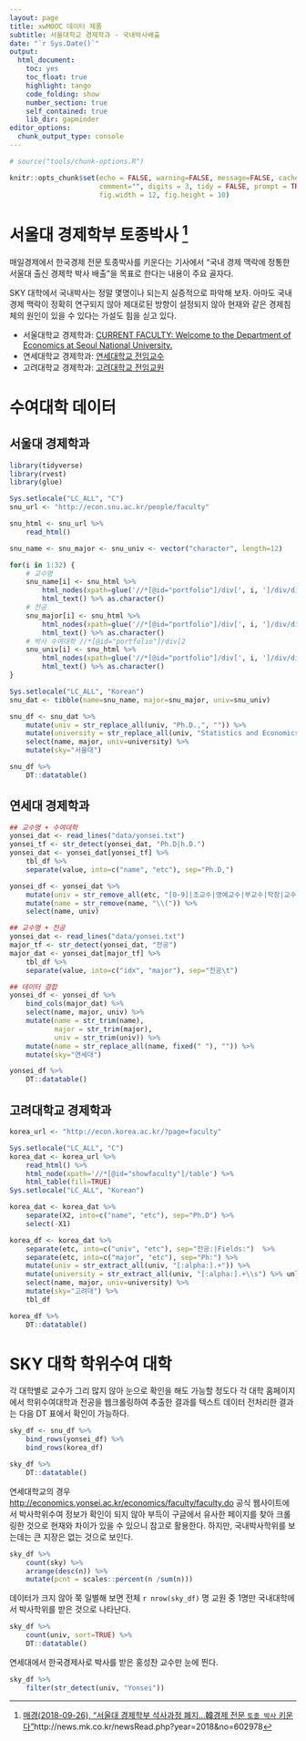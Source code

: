 ```yaml
---
layout: page
title: xwMOOC 데이터 제품
subtitle: 서울대학교 경제학과 - 국내박사배출
date: "`r Sys.Date()`"
output:
  html_document: 
    toc: yes
    toc_float: true
    highlight: tango
    code_folding: show
    number_section: true
    self_contained: true
    lib_dir: gapminder
editor_options: 
  chunk_output_type: console
---
```

 
``` r
# source("tools/chunk-options.R")

knitr::opts_chunk$set(echo = FALSE, warning=FALSE, message=FALSE, cache=FALSE,
                      comment="", digits = 3, tidy = FALSE, prompt = TRUE, fig.align = 'center',
                      fig.width = 12, fig.height = 10)


```

# 서울대 경제학부 토종박사 [^snu-phd] {#경제학과-토종박사}

매일경제에서 한국경제 전문 토종박사를 키운다는 기사에서 "국내 경제 맥락에 정통한 서울대 출신 경제학 박사 배출"을 목표로 한다는 내용이 주요 골자다.  

[^snu-phd]: [매경(2018-09-26), "서울대 경제학부 석사과정 폐지…韓경제 전문 `토종 박사` 키운다"]()http://news.mk.co.kr/newsRead.php?year=2018&no=602978

SKY 대학에서 국내박사는 정말 몇명이나 되는지 실증적으로 파악해 보자. 
아마도 국내경제 맥락이 정확히 연구되지 않아 제대로된 방향이 설정되지 않아 현재와 같은 경제침체의 원인이 있을 수 있다는 가설도 힘을 싣고 있다.

- 서울대학교 경제학과: [CURRENT FACULTY: Welcome to the Department of Economics at Seoul National University.](http://econ.snu.ac.kr/people/faculty)
- 연세대학교 경제학과: [연세대학교 전임교수](http://web.yonsei.ac.kr/economics/전임교수.htm)
- 고려대학교 경제학과: [고려대학교 전임교원](http://econ.korea.ac.kr/?page=faculty)

# 수여대학 데이터 {#경제학과}

## 서울대 경제학과 {#서울대-경제학과}

```r
library(tidyverse)
library(rvest)
library(glue)

Sys.setlocale("LC_ALL", "C")
snu_url <- "http://econ.snu.ac.kr/people/faculty"

snu_html <- snu_url %>% 
    read_html()

snu_name <- snu_major <- snu_univ <- vector("character", length=12)

for(i in 1:32) {
    # 교수명
    snu_name[i] <- snu_html %>% 
        html_nodes(xpath=glue('//*[@id="portfolio"]/div[', i, ']/div/div[2]/div[1]/h4')) %>% 
        html_text() %>% as.character()
    # 전공 
    snu_major[i] <- snu_html %>% 
        html_nodes(xpath=glue('//*[@id="portfolio"]/div[', i, ']/div/div[2]/div[2]/p[1]')) %>% 
        html_text() %>% as.character()
    # 박사 수여대학 //*[@id="portfolio"]/div[2
    snu_univ[i] <- snu_html %>% 
        html_nodes(xpath=glue('//*[@id="portfolio"]/div[', i, ']/div/div[2]/div[2]/p[2]')) %>% 
        html_text() %>% as.character()
}

Sys.setlocale("LC_ALL", "Korean")
snu_dat <- tibble(name=snu_name, major=snu_major, univ=snu_univ) 

snu_df <- snu_dat %>% 
    mutate(univ = str_replace_all(univ, "Ph.D.,", "")) %>% 
    mutate(university = str_replace_all(univ, "Statistics and Economics, |Finance\\,|Economics\\,", "")) %>% 
    select(name, major, univ=university) %>% 
    mutate(sky="서울대")

snu_df %>% 
    DT::datatable()

```

## 연세대 경제학과 {#연세대-경제학과}

```r
## 교수명 + 수여대학
yonsei_dat <- read_lines("data/yonsei.txt")
yonsei_tf <- str_detect(yonsei_dat, "Ph.D|h.D.")
yonsei_dat <- yonsei_dat[yonsei_tf] %>% 
    tbl_df %>% 
    separate(value, into=c("name", "etc"), sep="Ph.D,")

yonsei_df <- yonsei_dat %>% 
    mutate(univ = str_remove_all(etc, "[0-9]|조교수|명예교수|부교수|학장|교수|학부장|\\)|\\,")) %>% 
    mutate(name = str_remove(name, "\\(")) %>% 
    select(name, univ)

## 교수명 + 전공
yonsei_dat <- read_lines("data/yonsei.txt")
major_tf <- str_detect(yonsei_dat, "전공")
major_dat <- yonsei_dat[major_tf] %>% 
    tbl_df %>% 
    separate(value, into=c("idx", "major"), sep="전공\t")

## 데이터 결합
yonsei_df <- yonsei_df %>% 
    bind_cols(major_dat) %>% 
    select(name, major, univ) %>% 
    mutate(name = str_trim(name),
           major = str_trim(major),
           univ = str_trim(univ)) %>% 
    mutate(name = str_replace_all(name, fixed(" "), "")) %>% 
    mutate(sky="연세대")

yonsei_df %>% 
    DT::datatable()

```

## 고려대학교 경제학과 {#고려대-경제학과}

```r
korea_url <- "http://econ.korea.ac.kr/?page=faculty"

Sys.setlocale("LC_ALL", "C")
korea_dat <- korea_url %>% 
    read_html() %>% 
    html_node(xpath='//*[@id="showfaculty"]/table') %>% 
    html_table(fill=TRUE) 
Sys.setlocale("LC_ALL", "Korean")

korea_dat <- korea_dat %>% 
    separate(X2, into=c("name", "etc"), sep="Ph.D") %>% 
    select(-X1)

korea_df <- korea_dat %>% 
    separate(etc, into=c("univ", "etc"), sep="전공:|Fields:")  %>% 
    separate(etc, into=c("major", "etc"), sep="Ph:") %>% 
    mutate(univ = str_extract_all(univ, "[:alpha:].+")) %>% 
    mutate(university = str_extract_all(univ, "[:alpha:].+\\s") %>% unlist) %>% 
    select(name, major, univ=university) %>% 
    mutate(sky="고려대") %>% 
    tbl_df

korea_df %>% 
    DT::datatable()

```

# SKY 대학 학위수여 대학 {#sky-univ-dataset}

각 대학별로 교수가 그리 많지 않아 눈으로 확인을 해도 가능할 정도다 각 대학 홈페이지에서 학위수여대학과 전공을 웹크롤링하여 추출한 결과를 텍스트 데이터 전처리한 결과는 다음 DT 표에서 확인이 가능하다.

```r
sky_df <- snu_df %>% 
    bind_rows(yonsei_df) %>% 
    bind_rows(korea_df)

sky_df %>% 
    DT::datatable()
```

연세대학교의 경우 <http://economics.yonsei.ac.kr/economics/faculty/faculty.do> 공식 웹사이트에서 박사학위수여 정보가 확인이 되지 않아 부득이 구글에서 유사한 페이지를 찾아 크롤링한 것으로 현재와 차이가 있을 수 있으니 참고로 활용한다. 하지만, 국내박사학위를 보는데는 큰 지장은 없는 것으로 보인다.

```r
sky_df %>% 
    count(sky) %>% 
    arrange(desc(n)) %>% 
    mutate(pcnt = scales::percent(n /sum(n)))
```

데이터가 크지 않아 쭉 일별해 보면 전체 `r nrow(sky_df)` 명 교원 중 1명만 국내대학에서 박사학위를 받은 것으로 나타난다.

```r
sky_df %>% 
    count(univ, sort=TRUE) %>% 
    DT::datatable()

```

연세대에서 한국경제사로 박사를 받은 홍성찬 교수만 눈에 띈다.

```r
sky_df %>% 
    filter(str_detect(univ, "Yonsei"))
```
